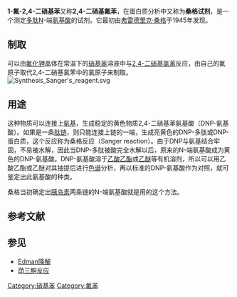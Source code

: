 {{chembox
| verifiedrevid = 413092296
|ImageFile=1-Fluoro-2,4-dinitrobenzene.svg
|ImageSize=130px
|IUPACName=1-氟-2,4-二硝基苯
|OtherNames=2,4-二硝基氟苯、二硝基氟苯
|Section1={{Chembox Identifiers
| Abbreviations = DNFB
| ChemSpiderID_Ref = {{chemspidercite|correct|chemspider}}
| ChemSpiderID = 21106037
| InChI = 1/C6H3FN2O4/c7-5-2-1-4(8(10)11)3-6(5)9(12)13/h1-3H
| InChIKey = LOTKRQAVGJMPNV-UHFFFAOYAZ
| ChEMBL_Ref = {{ebicite|correct|EBI}}
| ChEMBL = 167423
| StdInChI_Ref = {{stdinchicite|correct|chemspider}}
| StdInChI = 1S/C6H3FN2O4/c7-5-2-1-4(8(10)11)3-6(5)9(12)13/h1-3H
| StdInChIKey_Ref = {{stdinchicite|correct|chemspider}}
| StdInChIKey = LOTKRQAVGJMPNV-UHFFFAOYSA-N
| CASNo_Ref = {{cascite|correct|CAS}}
| CASNo=70-34-8
| PubChem=6264
| SMILES = O=[N+]([O-])c1cc(ccc1F)[N+]([O-])=O
}}
|Section2={{Chembox Properties
| C = 6 | H = 3 | F = 1 |N = 2 | O = 4
| Appearance= 黄色晶体<ref name="Oxford MSDS"/>
| Density= 1.4718 g·cm<sup>−3</sup> (54 ℃)<ref name="CRC"/>
| MeltingPt= 25.8 ℃<ref name="CRC">''[[CRC_Handbook_of_Chemistry_and_Physics|CRC Handbook of Chemistry and Physics]]'', 90. edition, CRC Press, Boca Raton, Florida, 2009, ISBN 978-1-4200-9084-0, Section 3, ''Physical Constants of Organic Compounds'', p. 3-260.</ref>
| BoilingPt= 296 ℃<ref name="CRC"/>
| Solubility=
  }}
|Section3={{Chembox Hazards
| EUClass = {{Hazchem T}}
| ExternalMSDS = <ref name="Oxford MSDS">[http://msds.chem.ox.ac.uk/DI/2,4-dinitrofluorobenzene.html Oxford MSDS]</ref>
| FlashPt=
| Autoignition=
  }}
}}
'''1-氟-2,4-二硝基苯'''又称'''2,4-二硝基氟苯'''，在蛋白质分析中又称为'''桑格试剂'''，是一个测定[[多肽|多肽]]N-端[[氨基酸|氨基酸]]的试剂。它最初由[[弗雷德里克·桑格|弗雷德里克·桑格]]于1945年发现。

== 制取 ==
可以由[[氟化钾|氟化钾]]晶体在常温下的[[硝基苯|硝基苯]]溶液中与[[2,4-二硝基氯苯|2,4-二硝基氯苯]]反应，由自己的氟原子取代2,4-二硝基氯苯中的氯原子来制取。
[[File:Synthesis_Sanger's_reagent.svg|center]]

== 用途 ==
这种物质可以连接上[[氨基|氨基]]，生成稳定的黄色物质2,4-二硝基苯氨基酸（DNP-氨基酸）。如果是一条[[肽链|肽链]]，则只能连接上链的一端，生成亮黄色的DNP-多肽或DNP-蛋白质，这个反应称为桑格反应（Sanger reaction）。由于DNP与氨基结合牢固，不易被水解，因此当DNP-多肽被酸完全水解以后，原来的N-端氨基酸成为黄色的DNP-氨基酸。DNP-氨基酸溶于[[乙酸乙酯|乙酸乙酯]]或[[乙醚|乙醚]]等有机溶剂，所以可以用乙酸乙酯或乙醚对其抽提后进行[[色谱|色谱]]分析，再以标准的DNP-氨基酸作为对照，就可鉴定出此氨基酸的种类。

桑格当初确定出[[胰岛素|胰岛素]]两条链的N-端氨基酸就是用的这个方法。

==参考文献==
{{reflist}}
== 参见 ==
* [[Edman降解|Edman降解]]
* [[茚三酮反应|茚三酮反应]]

[[Category:硝基苯|Category:硝基苯]]
[[Category:氟苯|Category:氟苯]]